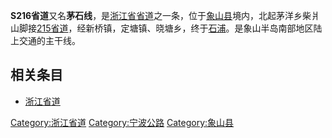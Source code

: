{{中国省道信息框
|省=浙江
|省道编号=216
|起点=[[象山县|象山县]][[茅洋乡|茅洋乡]][[215省道_(浙江)|215省道]]
|终点=[[象山县|象山县]][[石浦镇|石浦镇]]
|规划总长度=47.45
}}
'''S216省道'''又名'''茅石线'''，是[[浙江省|浙江省]][[省道|省道]]之一条，位于[[象山县|象山县]]境内，北起茅洋乡柴爿山脚接[[215省道_(浙江)|215省道]]，经新桥镇，定塘镇、晓塘乡，终于[[石浦镇|石浦]]。是象山半岛南部地区陆上交通的主干线。

== 相关条目 ==
*[[浙江省道|浙江省道]]

{{宁波道路网}}
{{浙江省道}}
{{Zhejiang-stub}}

[[Category:浙江省道|Category:浙江省道]]
[[Category:宁波公路|Category:宁波公路]]
[[Category:象山县|Category:象山县]]
